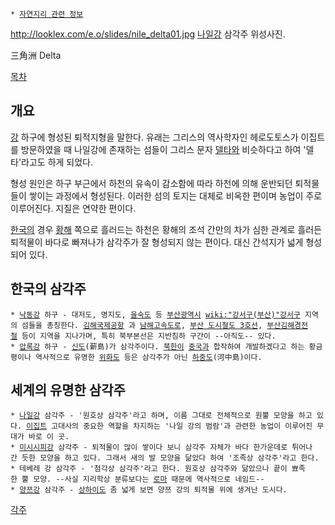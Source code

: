  * [[자연지리 관련 정보]]

http://looklex.com/e.o/slides/nile_delta01.jpg
[[나일강]] 삼각주 위성사진.

三角洲
Delta

[[목차]]
== 개요 ==
[[강]] 하구에 형성된 퇴적지형을 말한다. 유래는 그리스의 역사학자인 헤로도토스가 이집트를 방문하였을 때 나일강에 존재하는 섬들이 그리스 문자 [[델타]]와 비슷하다고 하여 '델타'라고도 하게 되었다.

형성 원인은 하구 부근에서 하천의 유속이 감소함에 따라 하천에 의해 운반되던 퇴적물들이 쌓이는 과정에서 형성된다. 이러한 섬의 토지는 대체로 비옥한 편이며 농업이 주로 이루어진다. 지질은 연약한 편이다.

[[한국]]의 경우 [[황해]] 쪽으로 흘러드는 하천은 황해의 조석 간만의 차가 심한 관계로 흘러든 퇴적물이 바다로 빠져나가 삼각주가 잘 형성되지 않는 편이다. 대신 간석지가 넓게 형성되어 있다.

== 한국의 삼각주 ==
 * [[낙동강]] 하구 - 대저도, 명지도, [[을숙도]] 등 [[부산광역시]] [[wiki:"강서구(부산)"강서구]] 지역의 섬들을 총칭한다. [[김해국제공항]] 과 [[남해고속도로]], [[부산 도시철도 3호선]], [[부산김해경전철]] 등이 지역을 지나가며, 특히 북부본선은 지반침하 구간이 --아직도-- 있다.
 * [[압록강]] 하구 - [[신도]](薪島)가 삼각주이다. [[북한]]이 [[중국]]과 합작하여 개발하겠다고 하는 황금평이나 역사적으로 유명한 [[위화도]] 등은 삼각주가 아닌 [[하중도]](河中島)이다.

== 세계의 유명한 삼각주 ==
 * [[나일강]] 삼각주 - '원호상 삼각주'라고 하며, 이름 그대로 전체적으로 원뿔 모양을 하고 있다. [[이집트]] 고대사의 중요한 역할을 차지하는 '나일 강의 범람'과 관련한 농업이 이루어진 무대가 바로 이 곳.
 * [[미시시피강]] 삼각주 - 퇴적물이 많이 쌓이다 보니 삼각주 자체가 바다 한가운데로 튀어나간 듯한 모양을 하고 있다. 그래서 새의 발 모양을 닮았다 하여 '조족상 삼각주'라고 한다.
 * 테베레 강 삼각주 - '첨각상 삼각주'라고 한다. 원호상 삼각주와 닮았으나 끝이 뾰족한 뿔 모양. --사실 지리학상 분류보다는 [[로마]] 때문에 역사적으로 네임드--
 * [[양쯔강]] 삼각주 - [[상하이]]도 좀 넓게 보면 양쯔 강의 퇴적물 위에 생겨난 도시다.

[[각주]]
